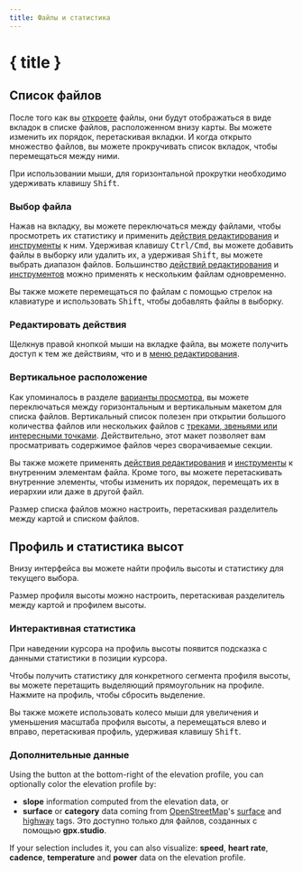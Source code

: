 ```yaml
---
title: Файлы и статистика
---
```


<script>
</script>

# { title }

## Список файлов

После того как вы [откроете](./menu/file) файлы, они будут отображаться в виде вкладок в списке файлов, расположенном внизу карты.
Вы можете изменить их порядок, перетаскивая вкладки.
И когда открыто множество файлов, вы можете прокручивать список вкладок, чтобы перемещаться между ними.

<DocsNote>

При использовании мыши, для горизонтальной прокрутки необходимо удерживать клавишу <kbd>Shift</kbd>.

</DocsNote>

### Выбор файла

Нажав на вкладку, вы можете переключаться между файлами, чтобы просмотреть их статистику и применить [действия редактирования](./menu/edit) и [инструменты](./toolbar) к ним.
Удерживая клавишу <kbd>Ctrl/Cmd</kbd>, вы можете добавить файлы в выборку или удалить их, а удерживая <kbd>Shift</kbd>, вы можете выбрать диапазон файлов.
Большинство [действий редактирования](./menu/edit) и [инструментов](./toolbar) можно применять к нескольким файлам одновременно.

<DocsNote>

Вы также можете перемещаться по файлам с помощью стрелок на клавиатуре и использовать <kbd>Shift</kbd>, чтобы добавлять файлы в выборку.

</DocsNote>

### Редактировать действия

Щелкнув правой кнопкой мыши на вкладке файла, вы можете получить доступ к тем же действиям, что и в [меню редактирования](./menu/edit).

### Вертикальное расположение

Как упоминалось в разделе [варианты просмотра](./menu/view), вы можете переключаться между горизонтальным и вертикальным макетом для списка файлов.
Вертикальный список полезен при открытии большого количества файлов или нескольких файлов с [треками, звеньями или интересными точками](./gpx).
Действительно, этот макет позволяет вам просматривать содержимое файлов через сворачиваемые секции.

Вы также можете применять [действия редактирования](./menu/edit) и [инструменты](./toolbar) к внутренним элементам файла.
Кроме того, вы можете перетаскивать внутренние элементы, чтобы изменить их порядок, перемещать их в иерархии или даже в другой файл.

<DocsNote>

Размер списка файлов можно настроить, перетаскивая разделитель между картой и списком файлов.

</DocsNote>

## Профиль и статистика высот

Внизу интерфейса вы можете найти профиль высоты и статистику для текущего выбора.

<DocsNote>

Размер профиля высоты можно настроить, перетаскивая разделитель между картой и профилем высоты.

</DocsNote>

### Интерактивная статистика

При наведении курсора на профиль высоты появится подсказка с данными статистики в позиции курсора.

Чтобы получить статистику для конкретного сегмента профиля высоты, вы можете перетащить выделяющий прямоугольник на профиле.
Нажмите на профиль, чтобы сбросить выделение.

Вы также можете использовать колесо мыши для увеличения и уменьшения масштаба профиля высоты, а перемещаться влево и вправо, перетаскивая профиль, удерживая клавишу <kbd>Shift</kbd>.

### Дополнительные данные

Using the <kbd><ChartNoAxesColumn size="16" class="inline-block" style="margin-bottom: 2px"/></kbd> button at the bottom-right of the elevation profile, you can optionally color the elevation profile by:

- **slope** information computed from the elevation data, or
- **surface** or **category** data coming from <a href="https://www.openstreetmap.org/" target="_blank">OpenStreetMap</a>'s <a href="https://wiki.openstreetmap.org/wiki/Key:surface" target="_blank">surface</a> and <a href="https://wiki.openstreetmap.org/wiki/Key:highway" target="_blank">highway</a> tags.
  Это доступно только для файлов, созданных с помощью **gpx.studio**.

If your selection includes it, you can also visualize: **speed**, **heart rate**, **cadence**, **temperature** and **power** data on the elevation profile.
